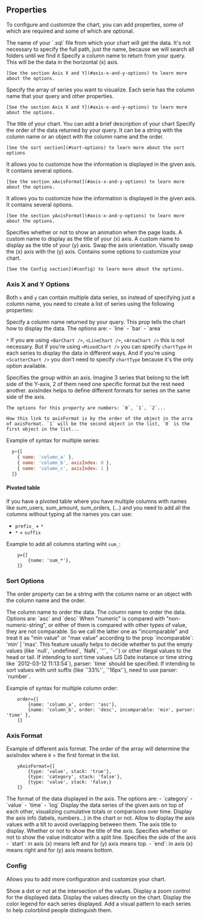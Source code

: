 ## Properties
To configure and customize the chart, you can add properties, some of which are required and some of which are optional.

<ParamField path="query" type="string" required>
    The name of your `.sql` file from which your chart will get the data. It's not necessary to specify the full path, just the name, because we will search all folders until we find it
</ParamField>

<ParamField path="x" type="string | array" required>
    Specify a column name to return from your query. This will be the data in the horizontal (x) axis.

    [See the section Axis X and Y](#axis-x-and-y-options) to learn more about the options.
</ParamField>

<ParamField path="y" type="string | array" required>
    Specify the array of series you want to visualize. Each serie has the column name that your query and other properties.

    [See the section Axis X and Y](#axis-x-and-y-options) to learn more about the options.
</ParamField>

<ParamField path="title" type="string">
    The title of your chart.
</ParamField>

<ParamField path="description" type="string">
    You can add a brief description of your chart
</ParamField>

<ParamField path="sort" type="string | object">
    Specify the order of the data returned by your query. It can be a string with the column name or an object with the column name and the order.

    [See the sort section](#sort-options) to learn more about the sort options
</ParamField>

<ParamField path="xAxisFormat" type="array">
    It allows you to customize how the information is displayed in the given axis. It contains several options.

    [See the section xAxisFormat](#axis-x-and-y-options) to learn more about the options.
</ParamField>

<ParamField path="yAxisFormat" type="array">
    It allows you to customize how the information is displayed in the given axis. It contains several options.

    [See the section yAxisFormat](#axis-x-and-y-options) to learn more about the options.
</ParamField>

<ParamField path="animation" type="boolean">
    Specifies whether or not to show an animation when the page loads.
</ParamField>

<ParamField path="xTitle" type="string">
    A custom name to display as the title of your (x) axis.
</ParamField>

<ParamField path="yTitle" type="string">
    A custom name to display as the title of your (y) axis.
</ParamField>

<ParamField path="swapAxis" type="boolean">
    Swap the axis orientation. Visually swap the (x) axis with the (y) axis.
</ParamField>

<ParamField path="config" type="array">
    Contains some options to customize your chart.

    [See the Config section](#config) to learn more about the options.
</ParamField>

### Axis X and Y Options

Both `x` and `y` can contain multiple data series, so instead of specifying just a column name, you need to create a list of series using the following properties:

<ParamField path="name" type="string">
    Specify a column name returned by your query.
</ParamField>

<ParamField path="chartType" type="string">
  This prop tells the chart how to display the data. The options are:
  - `line`
  - `bar`
  - `area`

  `*` If you are using `<BarChart />`, `<LineChart />`, `<AreaChart />` this is not necessary. But if you're
  using `<MixedChart />` you can specify `chartType` in each series to display the data in different ways. And if you're using `<ScatterChart />` you don't need to specify `chartType` because it's the only option available.
</ParamField>

<ParamField path="axisIndex" type="string">
    Specifies the group within an axis. Imagine 3 series that belong to the left side of the Y-axis, 2 of them need one specific format but the rest need another. axisIndex helps to define different formats for series on the same side of the axis.

    The options for this property are numbers: `0`, `1`, `2`...

    How this link to axisFormat is by the order of the object in the arra of axisFormat. `1` will be the second object in the list, `0` is the first object in the list...
</ParamField>

Example of syntax for multiple series:

``` javascript
  y={[
    { name: 'column_a' },
    { name: 'column_b', axisIndex: 0 },
    { name: 'column_c', axisIndex: 1 }
  ]}
```

#### Pivoted table
If you have a pivoted table where you have multiple columns with names like sum_users, sum_amount, sum_orders, (...) and you need to add all the columns without typing all the names you can use:

- `prefix_` + `*`
- `*` + `suffix`

Example to add all columns starting wiht `sum_`:
```
    y={[
		{name: 'sum_*'},
    ]}
```

### Sort Options
The order property can be a string with the column name or an object with the column name and the order.

<ParamField path="column" type="string">
    The column name to order the data.
</ParamField>

<ParamField path="order" type="string">
    The column name to order the data. Options are: `asc` and `desc`
</ParamField>

<ParamField path="incomparable" type="string">
    When "numeric" is compared with "non-numeric-string", or either of them is compared with other types of value, they are not comparable. So we call the latter one as "incomparable" and treat it as "min value" or "max value" according to the prop `incomparable`: 'min' | 'max'. This feature usually helps to decide whether to put the empty values (like `null`, `undefined`, `NaN`, `''`, `'-'`) or other illegal values to the head or tail.
</ParamField>

<ParamField path="parser" type="string">
    If intending to sort time values (JS Date instance or time string like `2012-03-12 11:13:54`), parser: `time` should be specified.
    If intending to sort values with unit suffix (like `'33%'`, `'16px'`), need to use parser: `number`.
</ParamField>

Example of syntax for multiple column order:

```
    order={[
		{name: 'column_a', order: 'asc'},
		{name: 'column_b', order: 'desc', incomparable: 'min', parser: 'time' },
    ]}
```

### Axis Format

Example of different axis format. The order of the array will determine the axisIndex where `0` = the first format in the list.

```
    yAxisFormat={[
		{type: 'value', stack: 'true'},
		{type: 'category', stack: 'false'},
		{type: 'value', stack: 'false;}
    ]}
```
<ParamField path="type" type="string">
    The format of the data displayed in the axis. The options are:
    - `category`
    - `value`
    - `time`
    - `log`
</ParamField>

<ParamField path="stack" type="boolean">
    Display the data series of the given axis on top of each other, visualizing cumulative totals or comparisons over time.
</ParamField>

<ParamField path="showAxis" type="boolean">
    Display the axis info (labels, numbers...) in the chart or not.
</ParamField>

<ParamField path="rotate" type="number">
    Allow to display the axis values with a tilt to avoid overlapping between them.
</ParamField>

<ParamField path="displayName" type="string | null">
    The axis title to display.
</ParamField>

<ParamField path="showAxisTitle" type="boolean">
    Whether or not to show the title of the axis.
</ParamField>

<ParamField path="showSplitLine" type="boolean">
    Specifies whether or not to show the value indicator with a split line.
</ParamField>

<ParamField path="axisAlign" type="boolean">
    Specifies the side of the axis
    - `start`: in axis (x) means left and for (y) axis means top.
    - `end`: in axis (x) means right and for (y) axis means bottom.
</ParamField>

### Config
Allows you to add more configuration and customize your chart.

<ParamField path="showDots" type="boolean">
    Show a dot or not at the intersection of the values.
</ParamField>

<ParamField path="showZoom" type="boolean">
    Display a zoom control for the displayed data.
</ParamField>

<ParamField path="showValues" type="boolean">
 Display the values directly on the chart.
</ParamField>

<ParamField path="showLegend" type="boolean">
    Display the color legend for each series displayed.
</ParamField>

<ParamField path="showDecal" type="boolean">
    Add a visual pattern to each series to help colorblind people distinguish them.
</ParamField>

